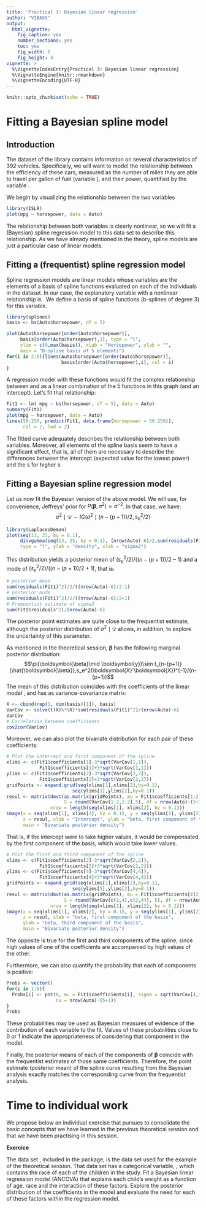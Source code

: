 ```yaml
---
title: 'Practical 3: Bayesian linear regression'
author: "VIBASS"
output:
  html_vignette:
    fig_caption: yes
    number_sections: yes
    toc: yes
    fig_width: 6
    fig_height: 4
vignette: >
  %\VignetteIndexEntry{Practical 3: Bayesian linear regression}
  %\VignetteEngine{knitr::rmarkdown}
  %\VignetteEncoding{UTF-8}
---
```


```r
knitr::opts_chunk$set(echo = TRUE)
```

# Fitting a Bayesian spline model

## Introduction 

The \texttt{Auto} dataset of the \texttt{ISLR} library contains information on several characteristics of 392 vehicles. Specifically, we will want to model the relationship between the efficiency of these cars, measured as the number of miles they are able to travel per gallon of fuel (variable \texttt{mpg}), and their power, quantified by the variable \texttt{horsepower}.

We begin by visualizing the relationship between the two variables

```r
library(ISLR)
plot(mpg ~ horsepower, data = Auto)
```

The relationship between both variables is clearly nonlinear, so we will fit a (Bayesian) spline regression model to this data set to describe this relationship. As we have already mentioned in the theory, spline models are just a particular case of linear models.

## Fitting a (frequentist) spline regression model 

Spline regression models are linear models whose variables are the elements of a basis of spline functions evaluated on each of the individuals in the dataset. In our case, the explanatory variable with a nonlinear relationship is \texttt{horsepower}. We define a basis of spline functions (b-splines of degree 3) for this variable. 

```r
library(splines)
basis <- bs(Auto$horsepower, df = 5)

plot(Auto$horsepower[order(Auto$horsepower)],
     basis[order(Auto$horsepower),1], type = "l", 
     ylim = c(0,max(basis)), xlab = "Horsepower", ylab = "", 
     main = "B-spline basis of 5 elements")
for(i in 2:5){lines(Auto$horsepower[order(Auto$horsepower)],
                    basis[order(Auto$horsepower),i], col = i)
}
```
A regression model with these functions would fit the complex relationship between \texttt{mpg} and \texttt{horsepower} as a linear combination of the 5 functions in this graph (and an intercept). Let's fit that relationship:
```r
Fit1 <- lm( mpg ~ bs(horsepower, df = 5), data = Auto)
summary(Fit1)
plot(mpg ~ horsepower, data = Auto)
lines(50:250, predict(Fit1, data.frame(horsepower = 50:250)),
      col = 2, lwd = 2)
```
The fitted curve adequately describes the relationship between both variables. Moreover, all elements of the spline basis seem to have a significant effect, that is, all of them are necessary to describe the differences between the intercept (expected value for the lowest power) and the \texttt{mpg}s for higher \texttt{horsepower}s.

## Fitting a Bayesian spline regression model 

Let us now fit the Bayesian version of the above model. We will use, for convenience, Jeffreys' prior for $P(\boldsymbol{\beta},\sigma^2)\propto \sigma^{-2}$. In that case, we have:
$$\sigma^2\mid \mathcal{D}\sim IG(\sigma^2\mid(n-(p+1))/2,s_e^2/2)$$
```r
library(LaplacesDemon)
plot(seq(13, 25, by = 0.1), 
     dinvgamma(seq(13, 25, by = 0.1), (nrow(Auto)-6)/2,sum(residuals(Fit1)^2)/2), 
     type = "l", ylab = "density", xlab = "sigma2")
```
This distribution yields a posterior mean of $(s^2_e/2)/((n-(p+1))/2-1)$ and a mode of $(s^2_e/2)/((n-(p+1))/2+1)$, that is:
```r
# posterior mean
sum(residuals(Fit1)^2)/2/((nrow(Auto)-6)/2-1)
# posterior mode
sum(residuals(Fit1)^2)/2/((nrow(Auto)-6)/2+1)
# Frequentist estimate of sigma2
sum(Fit1$residuals^2)/(nrow(Auto)-6)
```
The posterior point estimates are quite close to the frequentist estimate, although the posterior distribution of $\sigma^2\mid\mathcal{D}$ allows, in addition, to explore the uncertainty of this parameter.

As mentioned in the theoretical session, $\boldsymbol{\beta}$ has the following marginal posterior distribution:
$$\pi(\boldsymbol{\beta}\mid \boldsymbol{y})\sim t_{n-(p+1)}(\hat{\boldsymbol{\beta}},s_e^2(\boldsymbol{X}'\boldsymbol{X})^{-1}/(n-(p+1))$$
The mean of this distribution coincides with the coefficients of the linear model \texttt{Fit1}, and has as variance-covariance matrix:
```r
X <- cbind(rep(1, dim(basis)[1]), basis)
VarCov <- solve(t(X)%*%X)*sum(residuals(Fit1)^2)/(nrow(Auto)-6)
VarCov
# Correlation between coefficients
cov2cor(VarCov)
```
Moreover, we can also plot the bivariate distribution for each pair of these coefficients:
```r
# Plot the intercept and first component of the spline
xlims <- c(Fit1$coefficients[1]-3*sqrt(VarCov[1,1]),
            Fit1$coefficients[1]+3*sqrt(VarCov[1,1]))
ylims <- c(Fit1$coefficients[2]-3*sqrt(VarCov[2,2]),
            Fit1$coefficients[2]+3*sqrt(VarCov[2,2]))
gridPoints <- expand.grid(seq(xlims[1],xlims[2],by=0.1),
                        seq(ylims[1],ylims[2],by=0.1))
resul <- matrix(dmvt(as.matrix(gridPoints), mu = Fit1$coefficients[1:2],
                     S = round(VarCov[1:2,1:2],5), df = nrow(Auto)-(5+1)),
                nrow = length(seq(xlims[1], xlims[2], by = 0.1)))
image(x = seq(xlims[1], xlims[2], by = 0.1), y = seq(ylims[1], ylims[2], by = 0.1), 
      z = resul, xlab = "Intercept", ylab = "beta, first component of the basis", 
      main = "Bivariate posterior density")
```

That is, if the intercept were to take higher values, it would be compensated by the first component of the basis, which would take lower values. 

```r
# Plot the first and third component of the spline
xlims <- c(Fit1$coefficients[2]-3*sqrt(VarCov[2,2]),
            Fit1$coefficients[2]+3*sqrt(VarCov[2,2]))
ylims <- c(Fit1$coefficients[4]-3*sqrt(VarCov[4,4]),
            Fit1$coefficients[4]+3*sqrt(VarCov[4,4]))
gridPoints <- expand.grid(seq(xlims[1],xlims[2],by=0.1),
                        seq(ylims[1],ylims[2],by=0.1))
resul <- matrix(dmvt(as.matrix(gridPoints), mu = Fit1$coefficients[c(2,4)],
                     S = round(VarCov[c(2,4),c(2,4)], 5), df = nrow(Auto)-(5+1)), 
                nrow = length(seq(xlims[1], xlims[2], by = 0.1)))
image(x = seq(xlims[1], xlims[2], by = 0.1), y = seq(ylims[1], ylims[2], by = 0.1), 
      z = resul, xlab = "beta, first component of the basis", 
      ylab = "beta, third component of the basis", 
      main = "Bivariate posterior density")
```

The opposite is true for the first and third components of the spline, since high values of one of the coefficients are accompanied by high values of the other.

Furthermore, we can also quantify the probability that each of components is positive:
```r
Probs <- vector()
for(i in 1:6){
  Probs[i] <- pst(0, mu = Fit1$coefficients[i], sigma = sqrt(VarCov[i,i]),
                  nu = nrow(Auto)-(5+1))
}
Probs
```

These probabilities may be used as Bayesian measures of evidence of the contribution of each variable to the fit. Values of these probabilities close to 0 or 1 indicate the appropriateness of considering that component in the model.

Finally, the posterior means of each of the components of $\boldsymbol{\beta}$ coincide with the frequentist estimates of those same coefficients. Therefore, the point estimate (posterior mean) of the spline curve resulting from the Bayesian analysis exactly matches the corresponding curve from the frequentist analysis.

# Time to individual work

We propose below an individual exercise that pursues to consolidate the basic concepts that we have learned in the previous theoretical session and that we have been practising in this session. 

**Exercice** 

The data set \texttt{Weights}, included in the \texttt{VIBASS} package, is the data set used for the example of the theoretical session. That data set has a categorical variable, \texttt{race}, which contains the race of each of the children in the study. Fit a Bayesian linear regression model (ANCOVA) that explains each child's weight as a function of age, race and the interaction of these factors. Explore the posterior distribution of the coefficients in the model and evaluate the need for each of these factors within the regression model.

